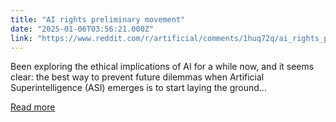 ```yaml
---
title: "AI rights preliminary movement"
date: "2025-01-06T03:56:21.000Z"
link: "https://www.reddit.com/r/artificial/comments/1huq72q/ai_rights_preliminary_movement/"
---
```


Been exploring the ethical implications of AI for a while now, and it seems clear: the best way to prevent future dilemmas when Artificial Superintelligence (ASI) emerges is to start laying the ground...

[Read more](https://www.reddit.com/r/artificial/comments/1huq72q/ai_rights_preliminary_movement/)
